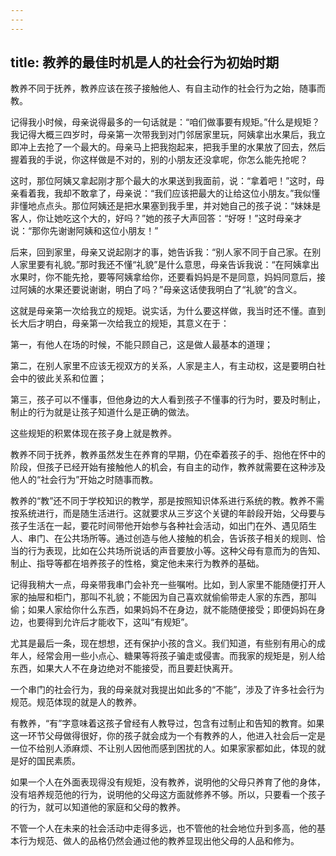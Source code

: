 ```yaml
---
---
---
```

title: 教养的最佳时机是人的社会行为初始时期
---




教养不同于抚养，教养应该在孩子接触他人、有自主动作的社会行为之始，随事而教。

记得我小时候，母亲说得最多的一句话就是：“咱们做事要有规矩。”什么是规矩？我记得大概三四岁时，母亲第一次带我到对门邻居家里玩，阿姨拿出水果后，我立即冲上去抢了一个最大的。母亲马上把我抱起来，把我手里的水果放了回去，然后握着我的手说，你这样做是不对的，别的小朋友还没拿呢，你怎么能先抢呢？

这时，那位阿姨又拿起刚才那个最大的水果送到我面前，说：“拿着吧！”这时，母亲看着我，我却不敢拿了，母亲说：“我们应该把最大的让给这位小朋友。”我似懂非懂地点点头。那位阿姨还是把水果塞到我手里，并对她自己的孩子说：“妹妹是客人，你让她吃这个大的，好吗？”她的孩子大声回答：“好呀！”这时母亲才说：“那你先谢谢阿姨和这位小朋友！”

后来，回到家里，母亲又说起刚才的事，她告诉我：“别人家不同于自己家。在别人家里要有礼貌。”那时我还不懂“礼貌”是什么意思，母亲告诉我说：“在阿姨拿出水果时，你不能先抢，要等阿姨拿给你，还要看妈妈是不是同意，妈妈同意后，接过阿姨的水果还要说谢谢，明白了吗？”母亲这话使我明白了“礼貌”的含义。

这就是母亲第一次给我立的规矩。说实话，为什么要这样做，我当时还不懂。直到长大后才明白，母亲第一次给我立的规矩，其意义在于：

第一，有他人在场的时候，不能只顾自己，这是做人最基本的道理；

第二，在别人家里不应该无视双方的关系，人家是主人，有主动权，这是要明白社会中的彼此关系和位置；

第三，孩子可以不懂事，但他身边的大人看到孩子不懂事的行为时，要及时制止，制止的行为就是让孩子知道什么是正确的做法。

这些规矩的积累体现在孩子身上就是教养。

教养不同于抚养，教养虽然发生在养育的早期，仍在牵着孩子的手、抱他在怀中的阶段，但孩子已经开始有接触他人的机会，有自主的动作，教养就需要在这种涉及他人的“社会行为”开始之时随事而教。

教养的“教”还不同于学校知识的教学，那是按照知识体系进行系统的教。教养不需按系统进行，而是随生活进行。这就要求从三岁这个关键的年龄段开始，父母要与孩子生活在一起，要花时间带他开始参与各种社会活动，如出门在外、遇见陌生人、串门、在公共场所等。通过创造与他人接触的机会，告诉孩子相关的规则、恰当的行为表现，比如在公共场所说话的声音要放小等。这种父母有意而为的告知、制止、指导等都在培养孩子的性格，奠定他未来行为教养的基础。

记得我稍大一点，母亲带我串门会补充一些嘱咐。比如，到人家里不能随便打开人家的抽屉和柜门，那叫不礼貌；不能因为自己喜欢就偷偷带走人家的东西，那叫偷；如果人家给你什么东西，如果妈妈不在身边，就不能随便接受；即便妈妈在身边，也要得到允许后才能收下，这叫“有规矩”。

尤其是最后一条，现在想想，还有保护小孩的含义。我们知道，有些别有用心的成年人，经常会用一些小点心、糖果等将孩子骗走或侵害。而我家的规矩是，别人给东西，如果大人不在身边绝对不能接受，而且要赶快离开。

一个串门的社会行为，我的母亲就对我提出如此多的“不能”，涉及了许多社会行为规范。规范体现的就是人的教养。

有教养，“有”字意味着这孩子曾经有人教导过，包含有过制止和告知的教育。如果这一环节父母做得很好，你的孩子就会成为一个有教养的人，他进入社会后一定是一位不给别人添麻烦、不让别人因他而感到困扰的人。如果家家都如此，体现的就是好的国民素质。

如果一个人在外面表现得没有规矩，没有教养，说明他的父母只养育了他的身体，没有培养规范他的行为，说明他的父母这方面就修养不够。所以，只要看一个孩子的行为，就可以知道他的家庭和父母的教养。

不管一个人在未来的社会活动中走得多远，也不管他的社会地位升到多高，他的基本行为规范、做人的品格仍然会通过他的教养显现出他父母的人品和修为。